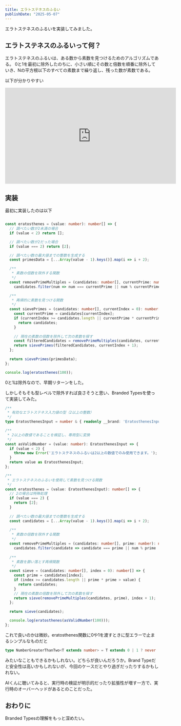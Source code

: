 ```yaml
---
title: エラトステネスのふるい
publishDate: "2025-05-07"
---
```


エラトステネスのふるいを実装してみました。

## エラトステネスのふるいって何？

エラトステネスのふるいは、ある数から素数を見つけるためのアルゴリズムである。
0と1を最初に除外したのちに、小さい順にその数と倍数を順番に除外していき、Nの平方根以下のすべての素数まで繰り返し、残った数が素数である。

以下が分かりやすい

<iframe width="560" height="315" src="https://www.youtube.com/embed/wkrkaffUM70?si=dwTtWBBmxlgJ7e6-" title="YouTube video player" frameborder="0" allow="accelerometer; autoplay; clipboard-write; encrypted-media; gyroscope; picture-in-picture; web-share" referrerpolicy="strict-origin-when-cross-origin" allowfullscreen></iframe>



## 実装

最初に実装したのは以下

```ts

const eratosthenes = (value: number): number[] => {
  // 調べたい数が2未満の場合
  if (value < 2) return [];

  // 調べたい数が2だった場合
  if (value === 2) return [2];

  // 調べたい数の最大値までの整数を生成する
  const primesData = [...Array(value - 1).keys()].map(i => i + 2);

  /**
   * 素数の倍数を除外する関数
   */
  const removePrimeMultiples = (candidates: number[], currentPrime: number): number[] => 
    candidates.filter(num => num === currentPrime || num % currentPrime !== 0);

  /**
   * 再帰的に素数を見つける関数
   */
  const sievePrimes = (candidates: number[], currentIndex = 0): number[] => {
    const currentPrime = candidates[currentIndex];
    if (currentIndex >= candidates.length || currentPrime * currentPrime > value) {
      return candidates;
    }
    
    // 現在の素数の倍数を除外して次の素数を探す
    const filteredCandidates = removePrimeMultiples(candidates, currentPrime);
    return sievePrimes(filteredCandidates, currentIndex + 1);
  };
  
  return sievePrimes(primesData);
};

console.log(eratosthenes(100));

```

0と1は除外なので、早期リターンをした。

しかしそもそも型レベルで除外すれば良さそうと思い、Branded Typesを使って実装してみた。


```ts
/**
 * 有効なエラトステネス入力値の型（2以上の整数）
 */
type EratosthenesInput = number & { readonly __brand: 'EratosthenesInput' };

/**
 * 2以上の数値であることを検証し、専用型に変換
 */
const asValidNumber = (value: number): EratosthenesInput => {
  if (value < 2) {
    throw new Error('エラトステネスのふるいは2以上の数値でのみ使用できます。');
  }
  return value as EratosthenesInput;
};

/**
 * エラトステネスのふるいを使用して素数を見つける関数
 */
const eratosthenes = (value: EratosthenesInput): number[] => {
  // 2の場合は特殊処理
  if (value === 2) {
    return [2];
  }
  
  // 調べたい数の最大値までの整数を生成する
  const candidates = [...Array(value - 1).keys()].map(i => i + 2);
  
  /**
   * 素数の倍数を除外する関数
   */
  const removePrimeMultiples = (candidates: number[], prime: number): number[] => 
    candidates.filter(candidate => candidate === prime || num % prime !== 0);
  
  /**
   * 素数を篩い落とす再帰関数
   */
  const sieve = (candidates: number[], index = 0): number[] => {
    const prime = candidates[index];
    if (index >= candidates.length || prime * prime > value) {
      return candidates;
    }
    // 現在の素数の倍数を除外して次の素数を探す
    return sieve(removePrimeMultiples(candidates, prime), index + 1);
  };
  
  return sieve(candidates);

  console.log(eratosthenes(asValidNumber(100)));
};

```

これで良いのかは微妙。eratosthenes関数に0や1を渡すときに型エラーで止まるシンプルなものだと

```ts
type NumberGreaterThanTwo<T extends number> = T extends 0 | 1 ? never : T;
```
みたいなこともできるかもしれない。どちらが良いんだろうか。Brand Typeだと安全性は高いかもしれないが、今回のケースだとやり過ぎだったりするかもしれない。

AIくんに聴いてみると、実行時の検証が明示的だったり拡張性が増す一方で、実行時のオーバーヘッドがあるとのことだった。

## おわりに

Branded Typesの理解をもっと深めたい。
